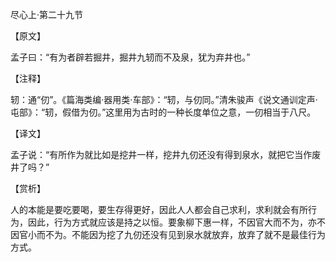 

尽心上·第二十九节

【原文】

孟子曰：“有为者辟若掘井，掘井九轫而不及泉，犹为弃井也。”

【注释】

轫：通“仞”。《篇海类编·器用类·车部》：“轫，与仞同。”清朱骏声《说文通训定声·屯部》：“轫，假借为仞。”这里用为古时的一种长度单位之意，一仞相当于八尺。

【译文】

孟子说：“有所作为就比如是挖井一样，挖井九仞还没有得到泉水，就把它当作废井了吗？”

【赏析】

人的本能是要吃要喝，要生存得更好，因此人人都会自己求利，求利就会有所行为，因此，行为方式就应该是持之以恒。要象柳下惠一样，不因官大而不为，亦不因官小而不为。不能因为挖了九仞还没有见到泉水就放弃，放弃了就不是最佳行为方式。

